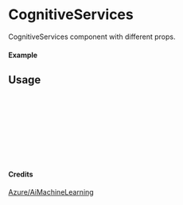 
<Meta of={CognitiveServices} title="Azure/AiMachineLearning/CognitiveServices" />

# CognitiveServices

CognitiveServices component with different props.

#### Example

<Canvas of={CognitiveServices.Primary} />

## Usage

```ts
import { CognitiveServices } from "yadl-ui";

const Example = () => {
  return (
      <CognitiveServices />
  );
};

export default Example;
```

#### Credits
[Azure/AiMachineLearning](https://learn.microsoft.com/en-us/azure/architecture/icons/)
